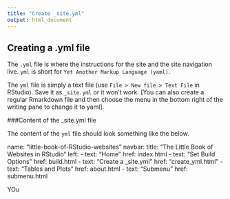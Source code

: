 ```yaml
---
title: "Create _site.yml"
output: html_document
---
```


## Creating a .yml file

The `.yml` file is where the instructions for the site and the site navigation live. `yml` is short for `Yet Another Markup Language (yaml)`. 

The `yml` file is simply a text file (use `File > New file > Text File` in RStudio). Save it as `_site.yml` or it won't work. [You can also create a regular Rmarkdown file and then choose the menu in the bottom right of the writing pane to change it to yaml]. 

###Content of the _site.yml file

The content of the `yml` file should look something like the below. 

name: "little-book-of-RStudio-websites"
navbar:
  title: "The Little Book of Websites in RStudio"
  left:
    - text: "Home"
      href: index.html
    - text: "Set Build Options"
      href: build.html
    - text: "Create a _site.yml"
      href: "create_yml.html"
    - text: "Tables and Plots"
      href: about.html
        - text: "Submenu"
          href: submenu.html

YOu 
